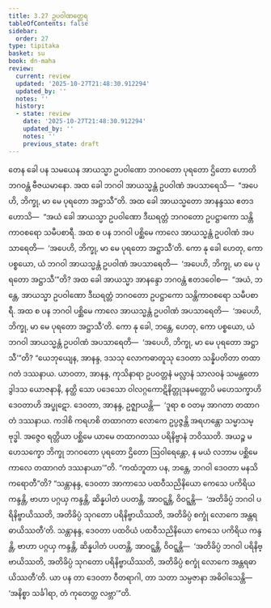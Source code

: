 ```yaml
---
title: 3.27 ဥပဝါဏတ္ထေရ
tableOfContents: false
sidebar:
  order: 27
type: tipitaka
basket: su
book: dn-maha
review:
  current: review
  updated: '2025-10-27T21:48:30.912294'
  updated_by: ''
  notes: ''
  history:
  - state: review
    date: '2025-10-27T21:48:30.912294'
    updated_by: ''
    notes: ''
    previous_state: draft
---
```



<ReviewStatus review={frontmatter.review} showDetails={true} />

<HypothesisAnnotation frontmatter={frontmatter} />

<DynamicBreadcrumb />

<Division number="200" book="dn-maha" e="ch" v="7" p="114">

<Paragraph number="449" book="dn-maha">
တေန ခေါ ပန သမယေန အာယသ္မာ ဥပဝါဏော ဘဂဝတော ပုရတော ဌိတော ဟောတိ ဘဂဝန္တံ ဗီဇယမာနော. အထ ခေါ ဘဂဝါ အာယသ္မန္တံ ဥပဝါဏံ အပသာရေသိ—  “အပေဟိ, ဘိက္ခု, မာ မေ ပုရတော အဋ္ဌာသီ”တိ. အထ ခေါ အာယသ္မတော အာနန္ဒဿ ဧတဒဟောသိ—  “အယံ ခေါ အာယသ္မာ ဥပဝါဏော ဒီဃရတ္တံ ဘဂဝတော ဥပဋ္ဌာကော သန္တိကာဝစရော သမီပစာရီ. အထ စ ပန ဘဂဝါ ပစ္ဆိမေ ကာလေ အာယသ္မန္တံ ဥပဝါဏံ အပသာရေတိ—  ‘အပေဟိ, ဘိက္ခု, မာ မေ ပုရတော အဋ္ဌာသီ’တိ. ကော နု ခေါ ဟေတု, ကော ပစ္စယော, ယံ ဘဂဝါ အာယသ္မန္တံ ဥပဝါဏံ အပသာရေတိ—  ‘အပေဟိ, ဘိက္ခု, မာ မေ ပုရတော အဋ္ဌာသီ’”တိ?
</Paragraph>

<Paragraph number="450" book="dn-maha">
အထ ခေါ အာယသ္မာ အာနန္ဒော ဘဂဝန္တံ ဧတဒဝေါစ—  “အယံ, ဘန္တေ, အာယသ္မာ ဥပဝါဏော ဒီဃရတ္တံ ဘဂဝတော ဥပဋ္ဌာကော သန္တိကာဝစရော သမီပစာရီ. အထ စ ပန ဘဂဝါ ပစ္ဆိမေ ကာလေ အာယသ္မန္တံ ဥပဝါဏံ အပသာရေတိ—  ‘အပေဟိ, ဘိက္ခု, မာ မေ ပုရတော အဋ္ဌာသီ’တိ. ကော နု ခေါ, ဘန္တေ, ဟေတု, ကော ပစ္စယော, ယံ ဘဂဝါ အာယသ္မန္တံ ဥပဝါဏံ အပသာရေတိ—  ‘အပေဟိ, ဘိက္ခု, မာ မေ ပုရတော အဋ္ဌာသီ’”တိ? “ယေဘုယျေန, အာနန္ဒ, ဒသသု လောကဓာတူသု ဒေဝတာ သန္နိပတိတာ တထာဂတံ ဒဿနာယ. ယာဝတာ, အာနန္ဒ, ကုသိနာရာ ဥပဝတ္တနံ မလ္လာနံ သာလဝနံ သမန္တတော ဒွါဒသ ယောဇနာနိ, နတ္ထိ သော ပဒေသော ဝါလဂ္ဂကောဋိနိတ္တုဒနမတ္တောပိ မဟေသက္ခာဟိ ဒေဝတာဟိ အပ္ဖုဋော. ဒေဝတာ, အာနန္ဒ, ဥဇ္ဈာယန္တိ—  ‘ဒူရာ စ ဝတမှ အာဂတာ တထာဂတံ ဒဿနာယ. ကဒါစိ ကရဟစိ တထာဂတာ လောကေ ဥပ္ပဇ္ဇန္တိ အရဟန္တော သမ္မာသမ္ဗုဒ္ဓါ. အဇ္ဇေဝ ရတ္တိယာ ပစ္ဆိမေ ယာမေ တထာဂတဿ ပရိနိဗ္ဗာနံ ဘဝိဿတိ. အယဉ္စ မဟေသက္ခော ဘိက္ခု ဘဂဝတော ပုရတော ဌိတော ဩဝါရေန္တော, န မယံ လဘာမ ပစ္ဆိမေ ကာလေ တထာဂတံ ဒဿနာယာ’”တိ.
</Paragraph>

</Division>
<Division number="201" book="dn-maha" e="ch" v="7" p="115">

<Paragraph number="451" book="dn-maha">
“ကထံဘူတာ ပန, ဘန္တေ, ဘဂဝါ ဒေဝတာ မနသိကရောတီ”တိ? “သန္တာနန္ဒ, ဒေဝတာ အာကာသေ ပထဝီသညိနိယော ကေသေ ပကိရိယ ကန္ဒန္တိ, ဗာဟာ ပဂ္ဂယှ ကန္ဒန္တိ, ဆိန္နပါတံ ပပတန္တိ, အာဝဋ္ဋန္တိ, ဝိဝဋ္ဋန္တိ—  ‘အတိခိပ္ပံ ဘဂဝါ ပရိနိဗ္ဗာယိဿတိ, အတိခိပ္ပံ သုဂတော ပရိနိဗ္ဗာယိဿတိ, အတိခိပ္ပံ စက္ခုံ လောကေ အန္တရဓာယိဿတီ’တိ.
</Paragraph>

<Paragraph number="452" book="dn-maha">
သန္တာနန္ဒ, ဒေဝတာ ပထဝိယံ ပထဝီသညိနိယော ကေသေ ပကိရိယ ကန္ဒန္တိ, ဗာဟာ ပဂ္ဂယှ ကန္ဒန္တိ, ဆိန္နပါတံ ပပတန္တိ, အာဝဋ္ဋန္တိ, ဝိဝဋ္ဋန္တိ—  ‘အတိခိပ္ပံ ဘဂဝါ ပရိနိဗ္ဗာယိဿတိ, အတိခိပ္ပံ သုဂတော ပရိနိဗ္ဗာယိဿတိ, အတိခိပ္ပံ စက္ခုံ လောကေ အန္တရဓာယိဿတီ’တိ.
</Paragraph>

<Paragraph number="453" book="dn-maha">
ယာ ပန တာ ဒေဝတာ ဝီတရာဂါ, တာ သတာ သမ္ပဇာနာ အဓိဝါသေန္တိ—  ‘အနိစ္စာ သင်္ခါရာ, တံ ကုတေတ္ထ လဗ္ဘာ’”တိ.
</Paragraph>
</Division>